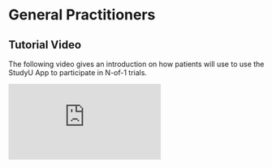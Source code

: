 # General Practitioners

## Tutorial Video

The following video gives an introduction on how patients will use to use the StudyU App to participate in N-of-1 trials.

<iframe
  src="https://www13.hpi.uni-potsdam.de/fileadmin/user_upload/fachgebiete/lippert/studyu/StudyU_tutorial_GP.mp4"
  frameborder="0"
  scrolling="no"
  allow="fullscreen"
  allowfullscreen="true"
></iframe>
